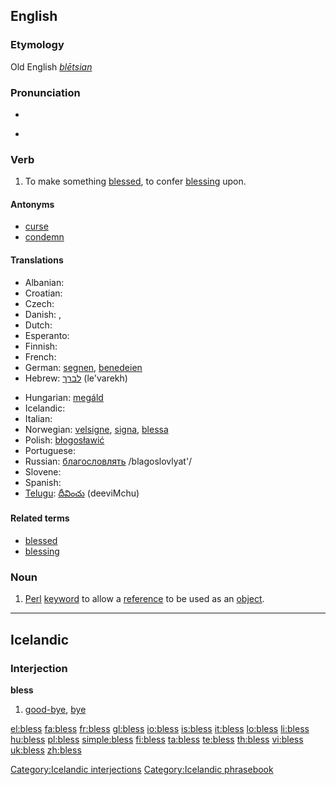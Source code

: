 ==English==

===Etymology===
Old English ''[[blētsian]]''

===Pronunciation===
* {{audio|en-us-bless.ogg|Audio (US)}}

* {{rhymes|ɛs}}

===Verb===
{{en-verb|blesses|blessing|'''[[blest]]''' ''or'' '''[[blessed]]'''}}

# To make something [[blessed]], to confer [[blessing]] upon.

====Antonyms====
* [[curse]]
* [[condemn]]

====Translations====
{{top}}
* Albanian: {{t+|sq|bekoj|xs=Albanian}}
* Croatian: {{t-|hr|blagosloviti|alt=blagoslòviti}}
* Czech: {{t-|cs|požehnat}}
* Danish: {{t-|da|velsigne}}, {{archaic}} {{t-|da|signe}}
* Dutch: {{t+|nl|zegenen}}
* Esperanto: {{t-|eo|beni|xs=Esperanto}}
* Finnish: {{t-|fi|siunata}}
* French: {{t+|fr|bénir}}
* German: [[segnen]], [[benedeien]] {{obsolete}}
* Hebrew: [[לברך]] (le'varekh)
{{mid}}
* Hungarian: [[megáld]]
* Icelandic: {{t-|is|blessa}}
* Italian: {{t+|it|benedire}}
* Norwegian: [[velsigne]], [[signa]], [[blessa]]
* Polish: [[błogosławić]]
* Portuguese: {{t+|pt|abençoar}}
* Russian: [[благословлять]] /blagoslovlyat'/
* Slovene: {{t+|sl|blagosloviti}}
* Spanish: {{t-|es|bendecir}}
* [[Telugu]]: [[దీవించు]] (deeviMchu)
{{bottom}}

====Related terms====
* [[blessed]]
* [[blessing]]

===Noun===
{{en-noun|-}}

# {{rfv-sense}} {{programming}} [[Perl]] [[keyword]] to allow a [[reference]] to be used as an [[object]].

----

==Icelandic==

===Interjection===
'''bless'''

# [[good-bye]], [[bye]]

[[Category:Icelandic interjections]]
[[Category:Icelandic phrasebook]]

[[el:bless]]
[[fa:bless]]
[[fr:bless]]
[[gl:bless]]
[[io:bless]]
[[is:bless]]
[[it:bless]]
[[lo:bless]]
[[li:bless]]
[[hu:bless]]
[[pl:bless]]
[[simple:bless]]
[[fi:bless]]
[[ta:bless]]
[[te:bless]]
[[th:bless]]
[[vi:bless]]
[[uk:bless]]
[[zh:bless]]